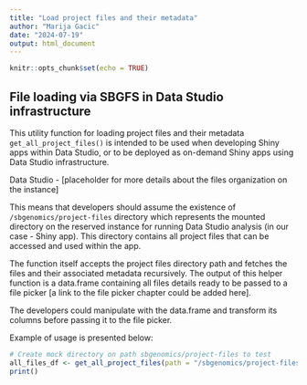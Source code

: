 ```yaml
---
title: "Load project files and their metadata"
author: "Marija Gacic"
date: "2024-07-19"
output: html_document
---
```


```r
knitr::opts_chunk$set(echo = TRUE)
```

## File loading via SBGFS in Data Studio infrastructure

This utility function for loading project files and their metadata `get_all_project_files()` is intended to be used when developing Shiny apps 
within Data Studio, or to be deployed as on-demand Shiny apps using Data Studio infrastructure.

Data Studio - [placeholder for more details about the files organization on the
instance] 

This means that developers should assume the existence of 
`/sbgenomics/project-files` directory which represents the mounted directory on 
the reserved instance for running Data Studio analysis (in our case - Shiny 
app). This directory contains all project files that can be accessed and used 
within the app. 

The function itself accepts the project files directory path and fetches the 
files and their associated metadata recursively. 
The output of this helper function is a data.frame containing all files details
ready to be passed to a file picker [a link to the file picker chapter could be
added here]. 

The developers could manipulate with the data.frame and transform its columns 
before passing it to the file picker.

Example of usage is presented below:

```r
# Create mock directory on path sbgenomics/project-files to test
all_files_df <- get_all_project_files(path = "/sbgenomics/project-files")
print()
```
